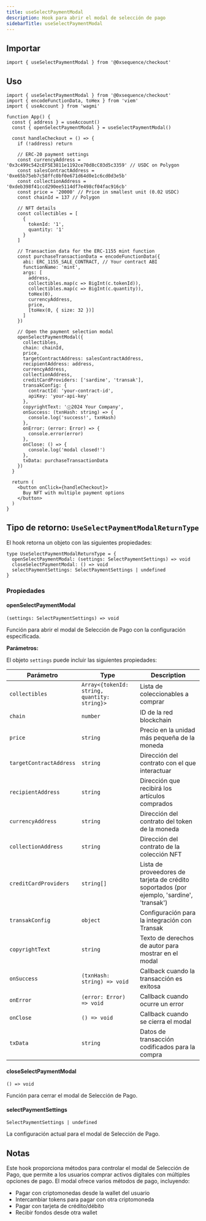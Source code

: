 ```yaml
---
title: useSelectPaymentModal
description: Hook para abrir el modal de selección de pago
sidebarTitle: useSelectPaymentModal
---
```


## Importar

```tsx
import { useSelectPaymentModal } from '@0xsequence/checkout'
```

## Uso

```tsx
import { useSelectPaymentModal } from '@0xsequence/checkout'
import { encodeFunctionData, toHex } from 'viem'
import { useAccount } from 'wagmi'

function App() {
  const { address } = useAccount()
  const { openSelectPaymentModal } = useSelectPaymentModal()
  
  const handleCheckout = () => {
    if (!address) return
    
    // ERC-20 payment settings
    const currencyAddress = '0x3c499c542cEF5E3811e1192ce70d8cC03d5c3359' // USDC on Polygon
    const salesContractAddress = '0xe65b75eb7c58ffc0bf0e671d64d0e1c6cd0d3e5b'
    const collectionAddress = '0xdeb398f41ccd290ee5114df7e498cf04fac916cb'
    const price = '20000' // Price in smallest unit (0.02 USDC)
    const chainId = 137 // Polygon
    
    // NFT details
    const collectibles = [
      {
        tokenId: '1',
        quantity: '1'
      }
    ]
    
    // Transaction data for the ERC-1155 mint function
    const purchaseTransactionData = encodeFunctionData({
      abi: ERC_1155_SALE_CONTRACT, // Your contract ABI
      functionName: 'mint',
      args: [
        address,
        collectibles.map(c => BigInt(c.tokenId)),
        collectibles.map(c => BigInt(c.quantity)),
        toHex(0),
        currencyAddress,
        price,
        [toHex(0, { size: 32 })]
      ]
    })
    
    // Open the payment selection modal
    openSelectPaymentModal({
      collectibles,
      chain: chainId,
      price,
      targetContractAddress: salesContractAddress,
      recipientAddress: address,
      currencyAddress,
      collectionAddress,
      creditCardProviders: ['sardine', 'transak'],
      transakConfig: {
        contractId: 'your-contract-id',
        apiKey: 'your-api-key'
      },
      copyrightText: 'ⓒ2024 Your Company',
      onSuccess: (txnHash: string) => {
        console.log('success!', txnHash)
      },
      onError: (error: Error) => {
        console.error(error)
      },
      onClose: () => {
        console.log('modal closed!')
      },
      txData: purchaseTransactionData
    })
  }
  
  return (
    <button onClick={handleCheckout}>
      Buy NFT with multiple payment options
    </button>
  )
}
```

## Tipo de retorno: `UseSelectPaymentModalReturnType`
El hook retorna un objeto con las siguientes propiedades:

```tsx
type UseSelectPaymentModalReturnType = {
  openSelectPaymentModal: (settings: SelectPaymentSettings) => void
  closeSelectPaymentModal: () => void
  selectPaymentSettings: SelectPaymentSettings | undefined
}
```

### Propiedades

#### openSelectPaymentModal
`(settings: SelectPaymentSettings) => void`

Función para abrir el modal de Selección de Pago con la configuración especificada.

**Parámetros:**

El objeto `settings` puede incluir las siguientes propiedades:

| Parámetro               | Type                                         | Description                                                                               |
| ----------------------- | -------------------------------------------- | ----------------------------------------------------------------------------------------- |
| `collectibles`          | `Array<{tokenId: string, quantity: string}>` | Lista de coleccionables a comprar                                                         |
| `chain`                 | `number`                                     | ID de la red blockchain                                                                   |
| `price`                 | `string`                                     | Precio en la unidad más pequeña de la moneda                                              |
| `targetContractAddress` | `string`                                     | Dirección del contrato con el que interactuar                                             |
| `recipientAddress`      | `string`                                     | Dirección que recibirá los artículos comprados                                            |
| `currencyAddress`       | `string`                                     | Dirección del contrato del token de la moneda                                             |
| `collectionAddress`     | `string`                                     | Dirección del contrato de la colección NFT                                                |
| `creditCardProviders`   | `string[]`                                   | Lista de proveedores de tarjeta de crédito soportados (por ejemplo, 'sardine', 'transak') |
| `transakConfig`         | `object`                                     | Configuración para la integración con Transak                                             |
| `copyrightText`         | `string`                                     | Texto de derechos de autor para mostrar en el modal                                       |
| `onSuccess`             | `(txnHash: string) => void`                  | Callback cuando la transacción es exitosa                                                 |
| `onError`               | `(error: Error) => void`                     | Callback cuando ocurre un error                                                           |
| `onClose`               | `() => void`                                 | Callback cuando se cierra el modal                                                        |
| `txData`                | `string`                                     | Datos de transacción codificados para la compra                                           |

#### closeSelectPaymentModal
`() => void`

Función para cerrar el modal de Selección de Pago.

#### selectPaymentSettings
`SelectPaymentSettings | undefined`

La configuración actual para el modal de Selección de Pago.

## Notas
Este hook proporciona métodos para controlar el modal de Selección de Pago, que permite a los usuarios comprar activos digitales con múltiples opciones de pago. El modal ofrece varios métodos de pago, incluyendo:
- Pagar con criptomonedas desde la wallet del usuario
- Intercambiar tokens para pagar con otra criptomoneda
- Pagar con tarjeta de crédito/débito
- Recibir fondos desde otra wallet